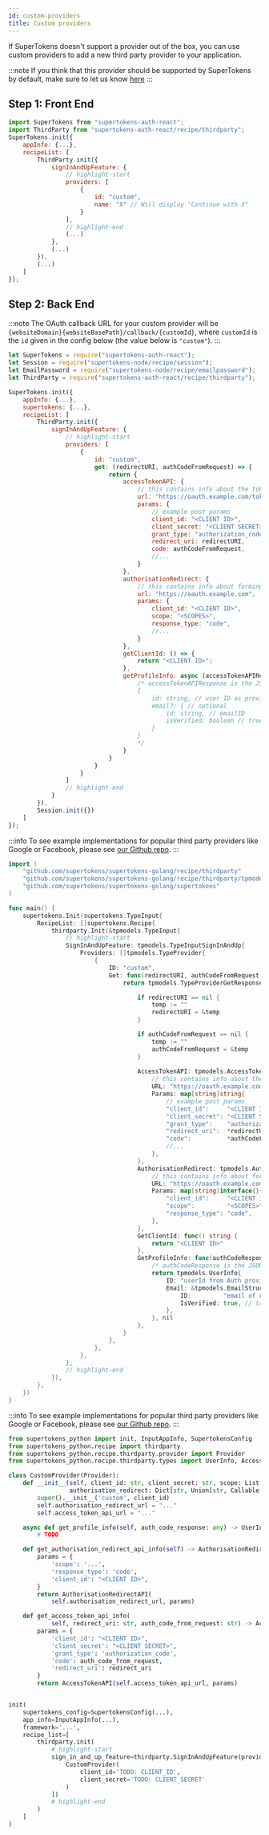 ```yaml
---
id: custom-providers
title: Custom providers
---
```



If SuperTokens doesn't support a provider out of the box, you can use custom providers to add a new third party provider to your application. 

:::note
If you think that this provider should be supported by SuperTokens by default, make sure to let us know <a href="https://github.com/supertokens/supertokens-node/issues/88">here</a>
:::


## Step 1: Front End 

<FrontendSDKTabs>
<TabItem value="reactjs">

```jsx
import SuperTokens from "supertokens-auth-react";
import ThirdParty from "supertokens-auth-react/recipe/thirdparty";
SuperTokens.init({
    appInfo: {...},
    recipeList: [
        ThirdParty.init({
            signInAndUpFeature: {
                // highlight-start
                providers: [
                    {
                        id: "custom",
                        name: "X" // Will display "Continue with X"
                    }
                ],
                // highlight-end
                (...)
            },
            (...)
        }),
        (...)
    ]
});
```
</TabItem>
</FrontendSDKTabs>

## Step 2: Back End 

:::note 
The OAuth callback URL for your custom provider will be `{websiteDomain}{websiteBasePath}/callback/{customId}`, where `customId` is the `id` given in the config below (the value below is `"custom"`).
:::

<BackendSDKTabs>
<TabItem value="nodejs">

```jsx
let SuperTokens = require("supertokens-auth-react");
let Session = require("supertokens-node/recipe/session");
let EmailPassword = require("supertokens-node/recipe/emailpassword");
let ThirdParty = require("supertokens-auth-react/recipe/thirdparty");

SuperTokens.init({
    appInfo: {...},
    supertokens: {...},
    recipeList: [
        ThirdParty.init({
            signInAndUpFeature: {
                // highlight-start
                providers: [
                    {
                        id: "custom",
                        get: (redirectURI, authCodeFromRequest) => {
                            return {
                                accessTokenAPI: {
                                    // this contains info about the token endpoint which exchanges the auth code with the access token and profile info.
                                    url: "https://oauth.example.com/token",
                                    params: {
                                        // example post params
                                        client_id: "<CLIENT ID>",
                                        client_secret: "<CLIENT SECRET>",
                                        grant_type: "authorization_code",
                                        redirect_uri: redirectURI,
                                        code: authCodeFromRequest,
                                        //...
                                    }
                                },
                                authorisationRedirect: {
                                    // this contains info about forming the authorisation redirect URL without the state params and without the redirect_uri param
                                    url: "https://oauth.example.com",
                                    params: {
                                        client_id: "<CLIENT ID>",
                                        scope: "<SCOPES>",
                                        response_type: "code",
                                        //...
                                    }
                                },
                                getClientId: () => {
                                    return "<CLIENT ID>";
                                },
                                getProfileInfo: async (accessTokenAPIResponse) => {
                                    /* accessTokenAPIResponse is the JSON response from the accessTokenAPI POST call. Using this, you need to return an object of the following type:
                                    {
                                        id: string, // user ID as provided by the third party provider
                                        email?: { // optional 
                                            id: string, // emailID
                                            isVerified: boolean // true if the email is verified already
                                        }
                                    }
                                    */
                                }
                            }
                        }
                    }
                ]
                // highlight-end
            }
        }),
        Session.init({})
    ]
});
```

:::info
To see example implementations for popular third party providers like Google or Facebook, please see [our Github repo](https://github.com/supertokens/supertokens-node/tree/master/lib/ts/recipe/thirdparty/providers).
:::

</TabItem>
<TabItem value="go">

```go
import (
	"github.com/supertokens/supertokens-golang/recipe/thirdparty"
	"github.com/supertokens/supertokens-golang/recipe/thirdparty/tpmodels"
	"github.com/supertokens/supertokens-golang/supertokens"
)

func main() {
	supertokens.Init(supertokens.TypeInput{
		RecipeList: []supertokens.Recipe{
			thirdparty.Init(&tpmodels.TypeInput{
				// highlight-start
				SignInAndUpFeature: tpmodels.TypeInputSignInAndUp{
					Providers: []tpmodels.TypeProvider{
						{
							ID: "custom",
							Get: func(redirectURI, authCodeFromRequest *string) tpmodels.TypeProviderGetResponse {
								return tpmodels.TypeProviderGetResponse{

                                    if redirectURI == nil {
                                        temp := ""
                                        redirectURI = &temp
                                    }

                                    if authCodeFromRequest == nil {
                                        temp := ""
                                        authCodeFromRequest = &temp
                                    }
                                    
									AccessTokenAPI: tpmodels.AccessTokenAPI{
										// this contains info about the token endpoint which exchanges the auth code with the access token and profile info.
										URL: "https://oauth.example.com/token",
										Params: map[string]string{
											// example post params
											"client_id":     "<CLIENT ID>",
											"client_secret": "<CLIENT SECRET>",
											"grant_type":    "authorization_code",
											"redirect_uri":  *redirectURI,
											"code":          *authCodeFromRequest,
											//...
										},
									},
									AuthorisationRedirect: tpmodels.AuthorisationRedirect{
										// this contains info about forming the authorisation redirect URL without the state params and without the redirect_uri param
										URL: "https://oauth.example.com",
										Params: map[string]interface{}{
											"client_id":     "<CLIENT ID>",
											"scope":         "<SCOPES>",
											"response_type": "code",
										},
									},
                                    GetClientId: func() string {
                                        return "<CLIENT ID>"
                                    },
									GetProfileInfo: func(authCodeResponse interface{}) (tpmodels.UserInfo, error) {
										/* authCodeResponse is the JSON response from the AccessTokenAPI POST call. Using this, you need to return an object of the following type:*/
										return tpmodels.UserInfo{
											ID: "userId from Auth provider",
											Email: &tpmodels.EmailStruct{
												ID:         "email of user",
												IsVerified: true, // true if email is verified already
											},
										}, nil
									},
								}
							},
						},
					},
				},
				// highlight-end
			}),
		},
	})
}
```

:::info
To see example implementations for popular third party providers like Google or Facebook, please see [our Github repo](https://github.com/supertokens/supertokens-golang/tree/master/recipe/thirdparty/providers).
:::

</TabItem>
<TabItem value="python">

```python
from supertokens_python import init, InputAppInfo, SupertokensConfig
from supertokens_python.recipe import thirdparty
from supertokens_python.recipe.thirdparty.provider import Provider
from supertokens_python.recipe.thirdparty.types import UserInfo, AccessTokenAPI, AuthorisationRedirectAPI, UserInfoEmail

class CustomProvider(Provider):
    def __init__(self, client_id: str, client_secret: str, scope: List[str] = None,
                 authorisation_redirect: Dict[str, Union[str, Callable[[BaseRequest], str]]] = None):
        super().__init__('custom', client_id)
        self.authorisation_redirect_url = "..."
        self.access_token_api_url = "..."

    async def get_profile_info(self, auth_code_response: any) -> UserInfo:
        # TODO

    def get_authorisation_redirect_api_info(self) -> AuthorisationRedirectAPI:
        params = {
            'scope': '...',
            'response_type': 'code',
            'client_id': "<CLIENT ID>",
        }
        return AuthorisationRedirectAPI(
            self.authorisation_redirect_url, params)

    def get_access_token_api_info(
            self, redirect_uri: str, auth_code_from_request: str) -> AccessTokenAPI:
        params = {
            'client_id': "<CLIENT ID>",
            'client_secret': "<CLIENT SECRET>",
            'grant_type': 'authorization_code',
            'code': auth_code_from_request,
            'redirect_uri': redirect_uri
        }
        return AccessTokenAPI(self.access_token_api_url, params)


init(
    supertokens_config=SupertokensConfig(...),
    app_info=InputAppInfo(...),
    framework='...',
    recipe_list=[
        thirdparty.init(
            # highlight-start
            sign_in_and_up_feature=thirdparty.SignInAndUpFeature(providers=[
                CustomProvider(
                    client_id='TODO: CLIENT_ID',
                    client_secret='TODO: CLIENT_SECRET'
                )
            ])
            # highlight-end
        )
    ]
)
```

</TabItem>
</BackendSDKTabs>